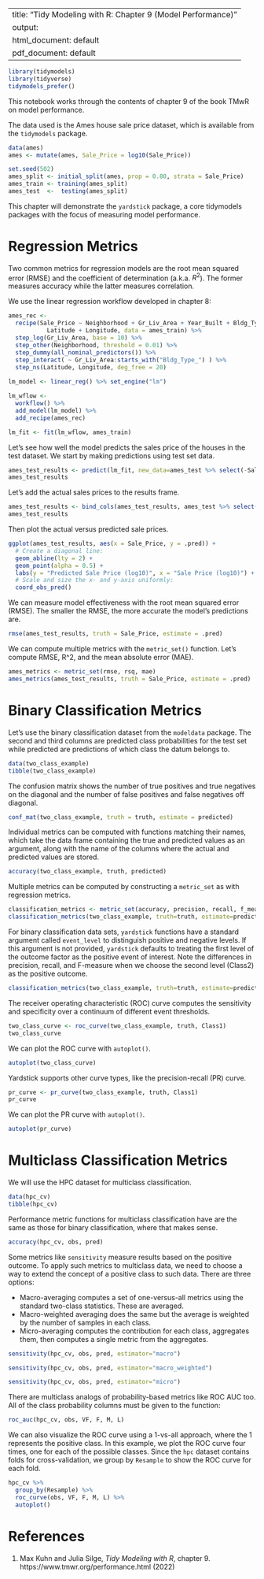 
---
title: "Tidy Modeling with R: Chapter 9 (Model Performance)"
output:
  html_document: default
  pdf_document: default
---

```r
library(tidymodels)
library(tidyverse)
tidymodels_prefer()
```

This notebook works through the contents of chapter 9 of the book TMwR on model performance.

The data used is the Ames house sale price dataset, which is available from the `tidymodels` package.
```r
data(ames)
ames <- mutate(ames, Sale_Price = log10(Sale_Price))

set.seed(502)
ames_split <- initial_split(ames, prop = 0.80, strata = Sale_Price)
ames_train <- training(ames_split)
ames_test  <-  testing(ames_split)
```

This chapter will demonstrate the `yardstick` package, a core tidymodels packages with the focus of measuring model performance.

# Regression Metrics

Two common metrics for regression models are the root mean squared error (RMSE) and the coefficient of determination (a.k.a. $R^2$). The former measures accuracy while the latter measures correlation. 

We use the linear regression workflow developed in chapter 8:
```r
ames_rec <- 
  recipe(Sale_Price ~ Neighborhood + Gr_Liv_Area + Year_Built + Bldg_Type + 
           Latitude + Longitude, data = ames_train) %>%
  step_log(Gr_Liv_Area, base = 10) %>% 
  step_other(Neighborhood, threshold = 0.01) %>% 
  step_dummy(all_nominal_predictors()) %>% 
  step_interact( ~ Gr_Liv_Area:starts_with("Bldg_Type_") ) %>% 
  step_ns(Latitude, Longitude, deg_free = 20)
  
lm_model <- linear_reg() %>% set_engine("lm")

lm_wflow <- 
  workflow() %>% 
  add_model(lm_model) %>% 
  add_recipe(ames_rec)

lm_fit <- fit(lm_wflow, ames_train)
```

Let's see how well the model predicts the sales price of the houses in the test dataset. We start by making predictions using test set data.

```r
ames_test_results <- predict(lm_fit, new_data=ames_test %>% select(-Sale_Price))
ames_test_results
```

Let's add the actual sales prices to the results frame.

```r
ames_test_results <- bind_cols(ames_test_results, ames_test %>% select(Sale_Price))
ames_test_results
```

Then plot the actual versus predicted sale prices.

```r
ggplot(ames_test_results, aes(x = Sale_Price, y = .pred)) + 
  # Create a diagonal line:
  geom_abline(lty = 2) + 
  geom_point(alpha = 0.5) + 
  labs(y = "Predicted Sale Price (log10)", x = "Sale Price (log10)") +
  # Scale and size the x- and y-axis uniformly:
  coord_obs_pred()
```

We can measure model effectiveness with the root mean squared error (RMSE). The smaller the RMSE, the more accurate the model's predictions are.
```r
rmse(ames_test_results, truth = Sale_Price, estimate = .pred)
```

We can compute multiple metrics with the `metric_set()` function. Let's compute RMSE, R^2, and the mean absolute error (MAE).
```r
ames_metrics <- metric_set(rmse, rsq, mae)
ames_metrics(ames_test_results, truth = Sale_Price, estimate = .pred)
```

# Binary Classification Metrics

Let's use the binary classification dataset from the `modeldata` package. The second and third columns are predicted class probabilities for the test set while predicted are predictions of which class the datum belongs to.

```r
data(two_class_example)
tibble(two_class_example)
```

The confusion matrix shows the number of true positives and true negatives on the diagonal and the number of false positives and false negatives off diagonal. 
```r
conf_mat(two_class_example, truth = truth, estimate = predicted)
```

Individual metrics can be computed with functions matching their names, which take the data frame containing the true and predicted values as an argument, along with the name of the columns where the actual and predicted values are stored.
```r
accuracy(two_class_example, truth, predicted)
```

Multiple metrics can be computed by constructing a `metric_set` as with regression metrics.
```r
classification_metrics <- metric_set(accuracy, precision, recall, f_meas)
classification_metrics(two_class_example, truth=truth, estimate=predicted)
```

For binary classification data sets, `yardstick` functions have a standard argument called `event_level` to distinguish positive and negative levels. If this argument is not provided, `yardstick` defaults to treating the first level of the outcome factor as the positive event of interest. Note the differences in precision, recall, and F-measure when we choose the second level (Class2) as the positive outcome.

```r
classification_metrics(two_class_example, truth=truth, estimate=predicted, event_level="second")
```

The receiver operating characteristic (ROC) curve computes the sensitivity and specificity over a continuum of different event thresholds. 

```r
two_class_curve <- roc_curve(two_class_example, truth, Class1)
two_class_curve
```

We can plot the ROC curve with `autoplot()`.

```r
autoplot(two_class_curve)
```

Yardstick supports other curve types, like the precision-recall (PR) curve.

```r
pr_curve <- pr_curve(two_class_example, truth, Class1)
pr_curve
```

We can plot the PR curve with `autoplot()`.

```r
autoplot(pr_curve)
```

# Multiclass Classification Metrics

We will use the HPC dataset for multiclass classification.
```r
data(hpc_cv)
tibble(hpc_cv)
```

Performance metric functions for multiclass classification have are the same as those for binary classification, where that makes sense.
```r
accuracy(hpc_cv, obs, pred) 
```

Some metrics like `sensitivity` measure results based on the positive outcome. To apply such metrics to multiclass data, we need to choose a way to extend the concept of a positive class to such data. There are three options:

  - Macro-averaging computes a set of one-versus-all metrics using the standard two-class statistics. These are averaged.
  - Macro-weighted averaging does the same but the average is weighted by the number of samples in each class.
  - Micro-averaging computes the contribution for each class, aggregates them, then computes a single metric from the aggregates.

```r
sensitivity(hpc_cv, obs, pred, estimator="macro")
```

```r
sensitivity(hpc_cv, obs, pred, estimator="macro_weighted")
```

```r
sensitivity(hpc_cv, obs, pred, estimator="micro")
```

There are multiclass analogs of probability-based metrics like ROC AUC too. All of the class probability columns must be given to the function:

```r
roc_auc(hpc_cv, obs, VF, F, M, L)
```

We can also visualize the ROC curve using a 1-vs-all approach, where the 1 represents the positive class. In this example, we plot the ROC curve four times, one for each of the possible classes. Since the `hpc` dataset contains folds for cross-validation, we group by `Resample` to show the ROC curve for each fold.

```r
hpc_cv %>% 
  group_by(Resample) %>% 
  roc_curve(obs, VF, F, M, L) %>% 
  autoplot()
```

# References

  1. Max Kuhn and Julia Silge, _Tidy Modeling with R_, chapter 9. https://www.tmwr.org/performance.html (2022)
